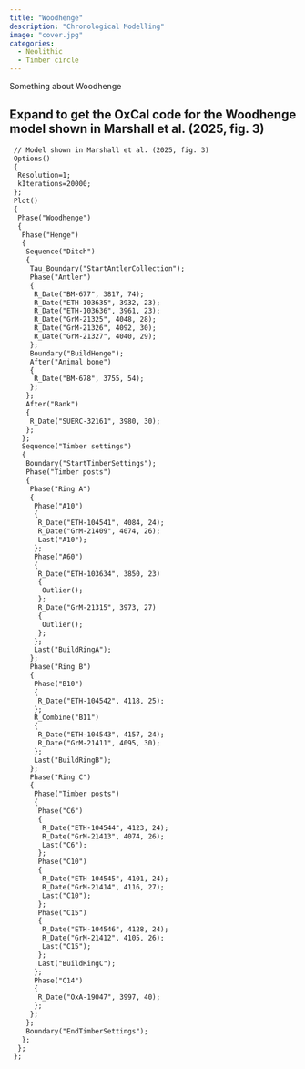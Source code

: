 ```yaml
---
title: "Woodhenge"
description: "Chronological Modelling"
image: "cover.jpg"
categories:
  - Neolithic
  - Timber circle
---
```


Something about Woodhenge

::: {.callout-note collapse="true"}
## Expand to get the OxCal code for the Woodhenge model shown in Marshall et al. (2025, fig. 3)

``` default
 // Model shown in Marshall et al. (2025, fig. 3)
 Options()
 {
  Resolution=1;
  kIterations=20000;
 };
 Plot()
 {
  Phase("Woodhenge")
  {
   Phase("Henge")
   {
    Sequence("Ditch")
    {
     Tau_Boundary("StartAntlerCollection");
     Phase("Antler")
     {
      R_Date("BM-677", 3817, 74);
      R_Date("ETH-103635", 3932, 23);
      R_Date("ETH-103636", 3961, 23);
      R_Date("GrM-21325", 4048, 28);
      R_Date("GrM-21326", 4092, 30);
      R_Date("GrM-21327", 4040, 29);
     };
     Boundary("BuildHenge");
     After("Animal bone")
     {
      R_Date("BM-678", 3755, 54);
     };
    };
    After("Bank")
    {
     R_Date("SUERC-32161", 3980, 30);
    };
   };
   Sequence("Timber settings")
   {
    Boundary("StartTimberSettings");
    Phase("Timber posts")
    {
     Phase("Ring A")
     {
      Phase("A10")
      {
       R_Date("ETH-104541", 4084, 24);
       R_Date("GrM-21409", 4074, 26);
       Last("A10");
      };
      Phase("A60")
      {
       R_Date("ETH-103634", 3850, 23)
       {
        Outlier();
       };
       R_Date("GrM-21315", 3973, 27)
       {
        Outlier();
       };
      };
      Last("BuildRingA");
     };
     Phase("Ring B")
     {
      Phase("B10")
      {
       R_Date("ETH-104542", 4118, 25);
      };
      R_Combine("B11")
      {
       R_Date("ETH-104543", 4157, 24);
       R_Date("GrM-21411", 4095, 30);
      };
      Last("BuildRingB");
     };
     Phase("Ring C")
     {
      Phase("Timber posts")
      {
       Phase("C6")
       {
        R_Date("ETH-104544", 4123, 24);
        R_Date("GrM-21413", 4074, 26);
        Last("C6");
       };
       Phase("C10")
       {
        R_Date("ETH-104545", 4101, 24);
        R_Date("GrM-21414", 4116, 27);
        Last("C10");
       };
       Phase("C15")
       {
        R_Date("ETH-104546", 4128, 24);
        R_Date("GrM-21412", 4105, 26);
        Last("C15");
       };
       Last("BuildRingC");
      };
      Phase("C14")
      {
       R_Date("OxA-19047", 3997, 40);
      };
     };
    };
    Boundary("EndTimberSettings");
   };
  };
 };
```
:::